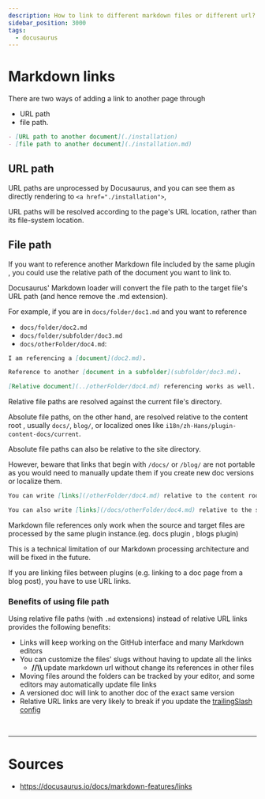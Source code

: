 ```yaml
---
description: How to link to different markdown files or different url?
sidebar_position: 3000
tags:
  - docusaurus
---
```


# Markdown links

There are two ways of adding a link to another page through

- URL path
- file path.

```markdown title= showLineNumbers
- [URL path to another document](./installation)
- [file path to another document](./installation.md)
```

## URL path

URL paths are <Color color="var(--secondary-font-color)"> unprocessed </Color> by Docusaurus, and you can see them as directly
rendering to `<a href="./installation">`,

<Admonition type="note" title="note">

URL paths will be resolved according to the page's URL location, rather than its file-system location.

</Admonition>

## File path

If you want to reference another Markdown file <Color color="var(--secondary-font-color)"> included by </Color> <Color color="var(--primary-font-color)"> the same plugin </Color>,
you could use the <Color color="var(--secondary-font-color)"> relative path </Color> of the document you want to link to.

Docusaurus' Markdown loader will <Color color="var(--secondary-font-color)"> convert </Color> the <Color color="var(--secondary-font-color)"> file path </Color>
to the target <Color color="var(--secondary-font-color)"> file's URL path </Color> (and hence remove the .md extension).

For example, if you are in `docs/folder/doc1.md` and you want to reference

- `docs/folder/doc2.md`
- `docs/folder/subfolder/doc3.md`
- `docs/otherFolder/doc4.md`:

```markdown title=docs/floder/doc1.md showLineNumbers
I am referencing a [document](doc2.md).

Reference to another [document in a subfolder](subfolder/doc3.md).

[Relative document](../otherFolder/doc4.md) referencing works as well.
```

Relative file paths are resolved against the current file's directory.

Absolute file paths, on the other hand, are resolved <Color color="var(--secondary-font-color)"> relative to the content root </Color>,
usually `docs/`, `blog/`, or localized ones like `i18n/zh-Hans/plugin-content-docs/current`.

<Admonition type="note" title="note">

Absolute file paths can also be relative to the site directory.

However, beware that links that begin with `/docs/` or `/blog/` are not portable as you would need to manually update them if you create new doc versions or localize them.

</Admonition>

```markdown title= showLineNumbers
You can write [links](/otherFolder/doc4.md) relative to the content root (`/docs/`).

You can also write [links](/docs/otherFolder/doc4.md) relative to the site directory, but it's not recommended.
```

<Admonition type="danger" title="danger">

Markdown file references only work when the source and target files are processed by the same plugin instance.(eg. docs plugin , blogs plugin)

This is a technical limitation of our Markdown processing architecture and will be fixed in the future.

</Admonition>

<Admonition type="danger" title="danger">

If you are linking files between plugins (e.g. linking to a doc page from a blog post), you have to use URL links.

</Admonition>

### <Color color="var(--not-require-but-good-to-know-font-color)"> Benefits of using file path </Color>

Using relative file paths (with `.md` extensions) instead of relative URL links provides the following benefits:

- Links will keep working on the GitHub interface and many Markdown editors
- You can customize the files' slugs without having to update all the links
  - **<Color color="var(--secondary-font-color)"> //\\\\ </Color>** update markdown url without change its references in other files
- Moving files around the folders can be tracked by your editor, and some editors may automatically update file links
- A versioned doc will link to another doc of the exact same version
- Relative URL links are very likely to break if you update the [trailingSlash config](https://docusaurus.io/docs/api/docusaurus-config#trailingSlash)

<br />

---

# Sources

- https://docusaurus.io/docs/markdown-features/links
